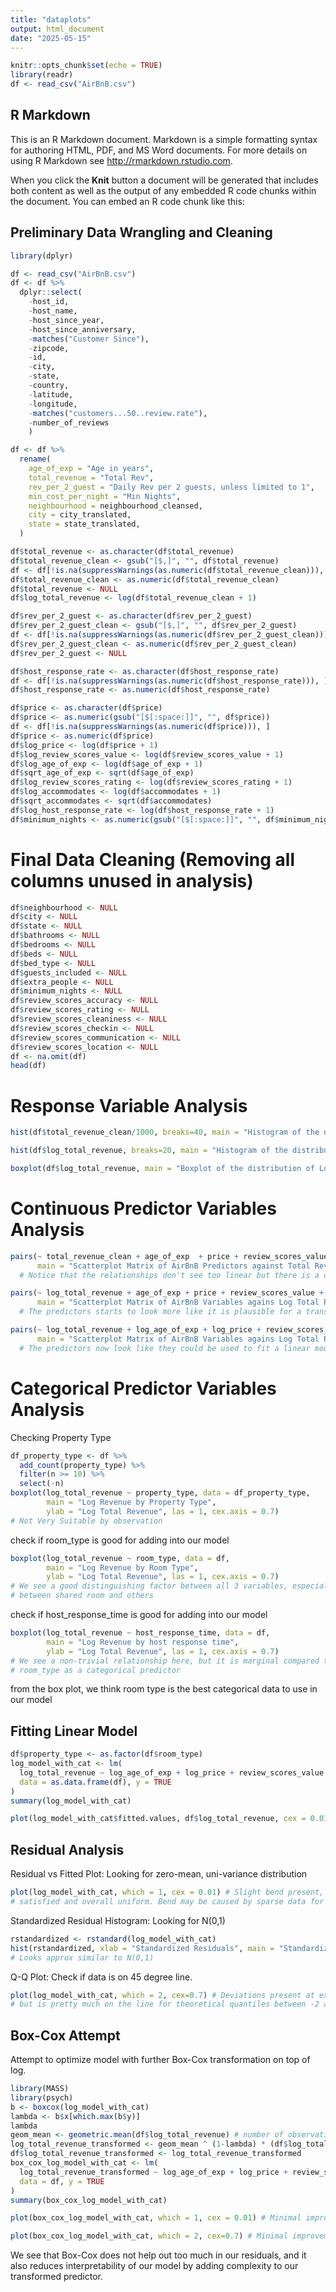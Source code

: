 ```yaml
---
title: "dataplots"
output: html_document
date: "2025-05-15"
---
```


```r
knitr::opts_chunk$set(echo = TRUE)
library(readr)
df <- read_csv("AirBnB.csv")
```

## R Markdown

This is an R Markdown document. Markdown is a simple formatting syntax for authoring HTML, PDF, and MS Word documents. For more details on using R Markdown see <http://rmarkdown.rstudio.com>.

When you click the **Knit** button a document will be generated that includes both content as well as the output of any embedded R code chunks within the document. You can embed an R code chunk like this:

## Preliminary Data Wrangling and Cleaning

```r
library(dplyr)

df <- read_csv("AirBnB.csv")
df <- df %>% 
  dplyr::select(
    -host_id,
    -host_name,
    -host_since_year,
    -host_since_anniversary,
    -matches("Customer Since"),
    -zipcode,
    -id, 
    -city,
    -state,
    -country,
    -latitude,
    -longitude,
    -matches("customers...50..review.rate"),
    -number_of_reviews
    )

df <- df %>%
  rename(
    age_of_exp = "Age in years",
    total_revenue = "Total Rev",
    rev_per_2_guest = "Daily Rev per 2 guests, unless limited to 1",
    min_cost_per_night = "Min Nights",
    neighbourhood = neighbourhood_cleansed,
    city = city_translated,
    state = state_translated,
  )

```

```r

df$total_revenue <- as.character(df$total_revenue)
df$total_revenue_clean <- gsub("[$,]", "", df$total_revenue)
df <- df[!is.na(suppressWarnings(as.numeric(df$total_revenue_clean))), ]
df$total_revenue_clean <- as.numeric(df$total_revenue_clean)
df$total_revenue <- NULL
df$log_total_revenue <- log(df$total_revenue_clean + 1)

df$rev_per_2_guest <- as.character(df$rev_per_2_guest)
df$rev_per_2_guest_clean <- gsub("[$,]", "", df$rev_per_2_guest)
df <- df[!is.na(suppressWarnings(as.numeric(df$rev_per_2_guest_clean))), ]
df$rev_per_2_guest_clean <- as.numeric(df$rev_per_2_guest_clean)
df$rev_per_2_guest <- NULL

df$host_response_rate <- as.character(df$host_response_rate)
df <- df[!is.na(suppressWarnings(as.numeric(df$host_response_rate))), ]
df$host_response_rate <- as.numeric(df$host_response_rate)

df$price <- as.character(df$price)
df$price <- as.numeric(gsub("[$[:space:]]", "", df$price))
df <- df[!is.na(suppressWarnings(as.numeric(df$price))), ]
df$price <- as.numeric(df$price)
df$log_price <- log(df$price + 1)
df$log_review_scores_value <- log(df$review_scores_value + 1)
df$log_age_of_exp <- log(df$age_of_exp + 1)
df$sqrt_age_of_exp <- sqrt(df$age_of_exp)
df$log_review_scores_rating <- log(df$review_scores_rating + 1)
df$log_accommodates <- log(df$accommodates + 1)
df$sqrt_accommodates <- sqrt(df$accommodates)
df$log_host_response_rate <- log(df$host_response_rate + 1)
df$minimum_nights <- as.numeric(gsub("[$[:space:]]", "", df$minimum_nights))
```

# Final Data Cleaning (Removing all columns unused in analysis)
```r
df$neighbourhood <- NULL
df$city <- NULL
df$state <- NULL
df$bathrooms <- NULL
df$bedrooms <- NULL
df$beds <- NULL
df$bed_type <- NULL
df$guests_included <- NULL
df$extra_people <- NULL
df$minimum_nights <- NULL
df$review_scores_accuracy <- NULL
df$review_scores_rating <- NULL
df$review_scores_cleaniness <- NULL
df$review_scores_checkin <- NULL
df$review_scores_communication <- NULL
df$review_scores_location <- NULL
df <- na.omit(df)
head(df)
```

# Response Variable Analysis
```r
hist(df$total_revenue_clean/1000, breaks=40, main = "Histogram of the distribution of Total Revenue", xlab = "Total Revenue ($1000)") # Not normally distributed, likely not good for linear regression unless undergoes transformation
```
```r
hist(df$log_total_revenue, breaks=20, main = "Histogram of the distribution of Log Total Revenue") # Looks more normally distributed, more fit for linear regression, thus we investigate log total revenue
```

```r
boxplot(df$log_total_revenue, main = "Boxplot of the distribution of Log Total Revenue", ylab = "Log Total Revenue") # helps better visualize distribution is less skewed
```

# Continuous Predictor Variables Analysis
```r
pairs(~ total_revenue_clean + age_of_exp  + price + review_scores_value + accommodates + host_response_rate, data = df, 
      main = "Scatterplot Matrix of AirBnB Predictors against Total Revenue", cex = 0.01) 
  # Notice that the relationships don't see too linear but there is a definite pattern. 

```

```r
pairs(~ log_total_revenue + age_of_exp + price + review_scores_value + accommodates + host_response_rate, data = df, 
      main = "Scatterplot Matrix of AirBnB Variables agains Log Total Revenue", cex = 0.01)
  # The predictors starts to look more like it is plausible for a transformation to be in a linear model
```

```r
pairs(~ log_total_revenue + log_age_of_exp + log_price + review_scores_value + sqrt_accommodates + host_response_rate, data = df, 
      main = "Scatterplot Matrix of AirBnB Variables agains Log Total Revenue", cex = 0.01)
  # The predictors now look like they could be used to fit a linear model
```

# Categorical Predictor Variables Analysis
Checking Property Type
```r
df_property_type <- df %>%
  add_count(property_type) %>%
  filter(n >= 10) %>%           
  select(-n)
boxplot(log_total_revenue ~ property_type, data = df_property_type,
        main = "Log Revenue by Property Type",
        ylab = "Log Total Revenue", las = 1, cex.axis = 0.7) 
# Not Very Suitable by observation
```

check if room_type is good for adding into our model
```r
boxplot(log_total_revenue ~ room_type, data = df,
        main = "Log Revenue by Room Type",
        ylab = "Log Total Revenue", las = 1, cex.axis = 0.7)
# We see a good distinguishing factor between all 3 variables, especially 
# between shared room and others
```
check if host_response_time is good for adding into our model
```r
boxplot(log_total_revenue ~ host_response_time, data = df,
        main = "Log Revenue by host response time",
        ylab = "Log Total Revenue", las = 1, cex.axis = 0.7)
# We see a non-trivial relationship here, but it is marginal compared to 
# room_type as a categorical predictor
```

from the box plot, we think room type is the best categorical data to use in our model 

## Fitting Linear Model
```r
df$property_type <- as.factor(df$room_type)
log_model_with_cat <- lm(
  log_total_revenue ~ log_age_of_exp + log_price + review_scores_value + sqrt_accommodates + host_response_rate + room_type, 
  data = as.data.frame(df), y = TRUE
)
summary(log_model_with_cat)
```

```r
plot(log_model_with_cat$fitted.values, df$log_total_revenue, cex = 0.01, abline(0,1, col="red"), main = "Fitted Log Total Revenue vs Actual Log Total Revenue", xlab = "Fitted Log Total Revenue", ylab = "Actual Log Total Revenue")
```

## Residual Analysis
Residual vs Fitted Plot: Looking for zero-mean, uni-variance distribution
```r
plot(log_model_with_cat, which = 1, cex = 0.01) # Slight bend present, but zero mean 
# satisfied and overall uniform. Bend may be caused by sparse data for extreme values
```

Standardized Residual Histogram: Looking for N(0,1)
```r
rstandardized <- rstandard(log_model_with_cat)
hist(rstandardized, xlab = "Standardized Residuals", main = "Standardized Residual of Fitted Model")
# Looks approx similar to N(0,1)
```

Q-Q Plot: Check if data is on 45 degree line.
```r
plot(log_model_with_cat, which = 2, cex=0.7) # Deviations present at extreme values, 
# but is pretty much on the line for theoretical quantiles between -2 and 2. 
```

## Box-Cox Attempt

Attempt to optimize model with further Box-Cox transformation on top of log.
```r
library(MASS)
library(psych)
b <- boxcox(log_model_with_cat)
lambda <- b$x[which.max(b$y)]
lambda
geom_mean <- geometric.mean(df$log_total_revenue) # number of observations without NA
log_total_revenue_transformed <- geom_mean ^ (1-lambda) * (df$log_total_revenue^lambda - 1) / lambda
df$log_total_revenue_transformed <- log_total_revenue_transformed
box_cox_log_model_with_cat <- lm(
  log_total_revenue_transformed ~ log_age_of_exp + log_price + review_scores_value + sqrt_accommodates + host_response_rate + room_type, 
  data = df, y = TRUE
)
summary(box_cox_log_model_with_cat)
```

```r
plot(box_cox_log_model_with_cat, which = 1, cex = 0.01) # Minimal improvement observed
```
```r
plot(box_cox_log_model_with_cat, which = 2, cex=0.7) # Minimal improvement observed
```

We see that Box-Cox does not help out too much in our residuals, and it also reduces
interpretability of our model by adding complexity to our transformed predictor.









